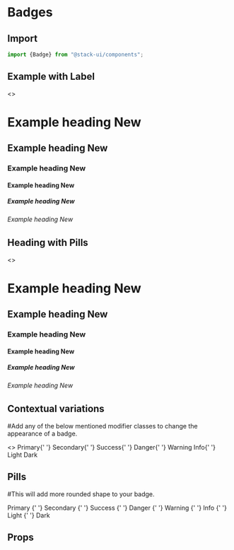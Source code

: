 
<Meta title="Components/Badge" component="Badge" />

<Story name="Import" />

# Badges

## Import

```jsx
import {Badge} from "@stack-ui/components";
```
## Example with Label

<Preview withToolbar>
    <Story name="Badge heading">
        <>
          <h1>
            Example heading <Badge variant="secondary" bgColor="#b86ed2" color="#e8e0f6">New</Badge>
          </h1>
          <h2>
            Example heading <Badge variant="secondary">New</Badge>
          </h2>
          <h3>
            Example heading <Badge variant="secondary">New</Badge>
          </h3>
          <h4>
            Example heading <Badge variant="secondary">New</Badge>
          </h4>
          <h5>
            Example heading <Badge variant="secondary">New</Badge>
          </h5>
          <h6>
            Example heading <Badge variant="secondary">New</Badge>
          </h6>
        </>
    </Story>
</Preview>

## Heading with Pills

<Preview withToolbar>
    <Story name="Pills heading">
        <>
          <h1>
            Example heading <Badge pill variant="primary">New</Badge>
          </h1>
          <h2>
            Example heading <Badge pill variant="secondary">New</Badge>
          </h2>
          <h3>
            Example heading <Badge pill variant="success">New</Badge>
          </h3>
          <h4>
            Example heading <Badge pill variant="danger">New</Badge>
          </h4>
          <h5>
            Example heading <Badge pill variant="warning">New</Badge>
          </h5>
          <h6>
            Example heading <Badge pill variant="light">New</Badge>
          </h6>
        </>
    </Story>
</Preview>


## Contextual variations
#Add any of the below mentioned modifier classes to change the appearance of a badge.

<Preview withToolbar>
    <Story name="Badge types">
        <>
            <Badge variant="primary">Primary</Badge>{' '}
            <Badge variant="secondary">Secondary</Badge>{' '}
            <Badge variant="success">Success</Badge>{' '}
            <Badge variant="danger">Danger</Badge>{' '}
            <Badge variant="warning">Warning</Badge> <Badge variant="info">Info</Badge>{' '}
            <Badge variant="light">Light</Badge> <Badge variant="dark">Dark</Badge>
        </>
    </Story>
</Preview>

## Pills
#This will add more rounded shape to your badge.

<Preview withToolbar>
    <Story name="Pills">
        <div>
            <Badge pill variant="primary">
                Primary
            </Badge>{' '}
            <Badge pill variant="secondary">
                Secondary
            </Badge>{' '}
            <Badge pill variant="success">
                Success
            </Badge>{' '}
            <Badge pill variant="danger">
                Danger
            </Badge>{' '}
            <Badge pill variant="warning">
                Warning
            </Badge>{' '}
            <Badge pill variant="info">
                Info
            </Badge>{' '}
            <Badge pill variant="light">
                Light
            </Badge>{' '}
            <Badge pill variant="dark">
                Dark
            </Badge>
        </div>
    </Story>
</Preview>

<Story name="Props" />

## Props

<Props of={BadgeTypes} />


